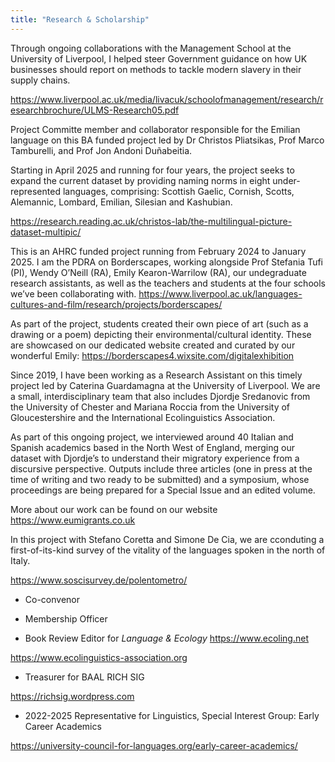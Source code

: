 ```yaml
---
title: "Research & Scholarship"
---
```


::: {.callout-important title="Policy Change" icon=false}

Through ongoing collaborations with the Management School at the University of Liverpool, I helped steer Government guidance on how UK businesses should report
on methods to tackle modern slavery in their supply chains.

<https://www.liverpool.ac.uk/media/livacuk/schoolofmanagement/research/researchbrochure/ULMS-Research05.pdf>


:::

::: {.callout-important title="The Multilingual Picture Dataset-- MULTIPIC" icon=false}

Project Committe member and collaborator responsible for the Emilian language on this BA funded project led by Dr Christos Pliatsikas, Prof Marco Tamburelli, and Prof Jon Andoni Duñabeitia. 

Starting in April 2025 and running for four years, the project seeks to expand the current dataset by providing naming norms in eight under-represented languages, comprising: Scottish Gaelic, Cornish, Scotts, Alemannic, Lombard, Emilian, Silesian and Kashubian.

<https://research.reading.ac.uk/christos-lab/the-multilingual-picture-dataset-multipic/>


:::

::: {.callout-important title="Borderscapes Project" icon=false}

This is an AHRC funded project running from February 2024 to January 2025. I am the PDRA on Borderscapes, working alongside Prof Stefania Tufi (PI), Wendy O'Neill (RA), Emily Kearon-Warrilow (RA), our undegraduate research assistants, as well as the teachers and students at the four schools we've been collaborating with. <https://www.liverpool.ac.uk/languages-cultures-and-film/research/projects/borderscapes/>

As part of the project, students created their own piece of art (such as a drawing or a poem) depicting their environmental/cultural identity. These are showcased on our dedicated website created and curated by our wonderful Emily:
<https://borderscapes4.wixsite.com/digitalexhibition>
:::

::: {.callout-important title="EU Migrants Project" icon=false}

Since 2019, I have been working as a Research Assistant on this timely project led by Caterina Guardamagna at the University of Liverpool. We are a small, interdisciplinary team that also includes Djordje Sredanovic from the University of Chester and Mariana Roccia from the University of Gloucestershire and the International Ecolinguistics Association.

As part of this ongoing project, we interviewed around 40 Italian and Spanish academics based in the North West of England, merging our dataset with Djordje's to understand their migratory experience from a discursive perspective. Outputs include three articles (one in press at the time of writing and two ready to be submitted) and a symposium, whose proceedings are being prepared for a Special Issue and an edited volume.

More about our work can be found on our website <https://www.eumigrants.co.uk>

:::

::: {.callout-important title="Polentometro Project" icon=false}

In this project with Stefano Coretta and Simone De Cia, we are cconduting a first-of-its-kind survey of the vitality of the languages spoken in the north of Italy.

<https://www.soscisurvey.de/polentometro/>

:::

::: {.callout-tip title="International Ecolinguistics Association" icon=false}
-   Co-convenor   

-   Membership Officer 

-   Book Review Editor for *Language & Ecology*
<https://www.ecoling.net>

<https://www.ecolinguistics-association.org>

:::

::: {.callout-tip title="BAAL RICH SIG" icon=false}

-   Treasurer for BAAL RICH SIG

<https://richsig.wordpress.com>
:::


::: {.callout-tip title="University Council For Languages" icon=false}

-   2022-2025 Representative for Linguistics, Special Interest Group: Early Career Academics

<https://university-council-for-languages.org/early-career-academics/>
:::

